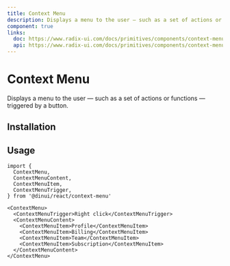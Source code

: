 ```yaml
---
title: Context Menu
description: Displays a menu to the user — such as a set of actions or functions — triggered by a button.
component: true
links:
  doc: https://www.radix-ui.com/docs/primitives/components/context-menu
  api: https://www.radix-ui.com/docs/primitives/components/context-menu#api-reference
---
```


# Context Menu

Displays a menu to the user — such as a set of actions or functions — triggered by a button.


<Example path="ui/context-menu-demo" />

## Installation


<InstallationGuide path="ui/context-menu" />

## Usage

```tsx
import {
  ContextMenu,
  ContextMenuContent,
  ContextMenuItem,
  ContextMenuTrigger,
} from '@dinui/react/context-menu'
```

```tsx
<ContextMenu>
  <ContextMenuTrigger>Right click</ContextMenuTrigger>
  <ContextMenuContent>
    <ContextMenuItem>Profile</ContextMenuItem>
    <ContextMenuItem>Billing</ContextMenuItem>
    <ContextMenuItem>Team</ContextMenuItem>
    <ContextMenuItem>Subscription</ContextMenuItem>
  </ContextMenuContent>
</ContextMenu>
```
